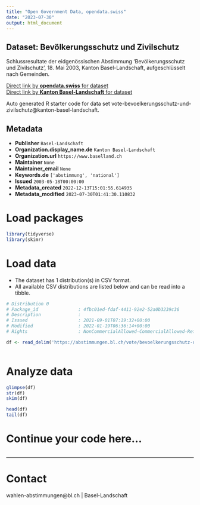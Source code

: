 ```yaml
---
title: "Open Government Data, opendata.swiss"
date: "2023-07-30"
output: html_document
---
```


## Dataset: Bevölkerungsschutz und Zivilschutz

Schlussresultate der eidgenössischen Abstimmung 'Bevölkerungsschutz und Zivilschutz', 18. Mai 2003, Kanton Basel-Landschaft, aufgeschlüsselt nach Gemeinden.

[Direct link by **opendata.swiss** for dataset](https://opendata.swiss/de/dataset/bevolkerungsschutz-und-zivilschutz)<br>
[Direct link by **Kanton Basel-Landschaft** for dataset](https://abstimmungen.bl.ch/vote/bevoelkerungsschutz-und-zivilschutz/data)

Auto generated R starter code for data set vote-bevoelkerungsschutz-und-zivilschutz@kanton-basel-landschaft.

## Metadata

- **Publisher** `Basel-Landschaft`
- **Organization.display_name.de** `Kanton Basel-Landschaft`
- **Organization.url** `https://www.baselland.ch`
- **Maintainer** `None`
- **Maintainer_email** `None`
- **Keywords.de** `['abstimmung', 'national']`
- **Issued** `2003-05-18T00:00:00`
- **Metadata_created** `2022-12-13T15:01:55.614935`
- **Metadata_modified** `2023-07-30T01:41:30.110832`


# Load packages

```r

library(tidyverse)
library(skimr)

```

# Load data

-   The dataset has 1 distribution(s) in CSV format.
-   All available CSV distributions are listed below and can be read into a tibble.

```r

# Distribution 0
# Package_id               : 4fbc01ed-fdaf-4411-92e2-52a0b3239c36
# Description              : 
# Issued                   : 2021-09-01T07:19:32+00:00
# Modified                 : 2022-01-19T06:36:14+00:00
# Rights                   : NonCommercialAllowed-CommercialAllowed-ReferenceRequired

df <- read_delim('https://abstimmungen.bl.ch/vote/bevoelkerungsschutz-und-zivilschutz/data-csv')



```

# Analyze data

```r

glimpse(df)
str(df)
skim(df)

head(df)
tail(df)

```

# Continue your code here...

```r

```

------------------------------------------------------------------------

# Contact

wahlen-abstimmungen@bl.ch | Basel-Landschaft
